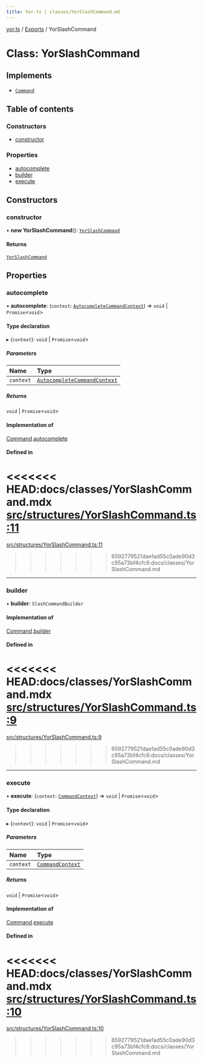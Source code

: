 ```yaml
---
title: Yor.ts | classes/YorSlashCommand.md
---
```

[yor.ts](../README.md) / [Exports](../modules.md) / YorSlashCommand

# Class: YorSlashCommand

## Implements

- [`Command`](../interfaces/Command.md)

## Table of contents

### Constructors

- [constructor](YorSlashCommand.md#constructor)

### Properties

- [autocomplete](YorSlashCommand.md#autocomplete)
- [builder](YorSlashCommand.md#builder)
- [execute](YorSlashCommand.md#execute)

## Constructors

### constructor

• **new YorSlashCommand**(): [`YorSlashCommand`](YorSlashCommand.md)

#### Returns

[`YorSlashCommand`](YorSlashCommand.md)

## Properties

### autocomplete

• **autocomplete**: (`context`: [`AutocompleteCommandContext`](AutocompleteCommandContext.md)) => `void` \| `Promise`\<`void`\>

#### Type declaration

▸ (`context`): `void` \| `Promise`\<`void`\>

##### Parameters

| Name | Type |
| :------ | :------ |
| `context` | [`AutocompleteCommandContext`](AutocompleteCommandContext.md) |

##### Returns

`void` \| `Promise`\<`void`\>

#### Implementation of

[Command](../interfaces/Command.md).[autocomplete](../interfaces/Command.md#autocomplete)

#### Defined in

<<<<<<< HEAD:docs/classes/YorSlashCommand.mdx
[src/structures/YorSlashCommand.ts:11](https://github.com/OreOreki/interactions.ts/blob/dd9125a/src/structures/YorSlashCommand.ts#L11)
=======
[src/structures/YorSlashCommand.ts:11](https://github.com/OreOreki/yor.ts/blob/dd9125a/src/structures/YorSlashCommand.ts#L11)
>>>>>>> 6592779521dae1ad55c0ade90d3c95a73bf4cfc6:docs/classes/YorSlashCommand.md

___

### builder

• **builder**: `SlashCommandBuilder`

#### Implementation of

[Command](../interfaces/Command.md).[builder](../interfaces/Command.md#builder)

#### Defined in

<<<<<<< HEAD:docs/classes/YorSlashCommand.mdx
[src/structures/YorSlashCommand.ts:9](https://github.com/OreOreki/interactions.ts/blob/dd9125a/src/structures/YorSlashCommand.ts#L9)
=======
[src/structures/YorSlashCommand.ts:9](https://github.com/OreOreki/yor.ts/blob/dd9125a/src/structures/YorSlashCommand.ts#L9)
>>>>>>> 6592779521dae1ad55c0ade90d3c95a73bf4cfc6:docs/classes/YorSlashCommand.md

___

### execute

• **execute**: (`context`: [`CommandContext`](CommandContext.md)) => `void` \| `Promise`\<`void`\>

#### Type declaration

▸ (`context`): `void` \| `Promise`\<`void`\>

##### Parameters

| Name | Type |
| :------ | :------ |
| `context` | [`CommandContext`](CommandContext.md) |

##### Returns

`void` \| `Promise`\<`void`\>

#### Implementation of

[Command](../interfaces/Command.md).[execute](../interfaces/Command.md#execute)

#### Defined in

<<<<<<< HEAD:docs/classes/YorSlashCommand.mdx
[src/structures/YorSlashCommand.ts:10](https://github.com/OreOreki/interactions.ts/blob/dd9125a/src/structures/YorSlashCommand.ts#L10)
=======
[src/structures/YorSlashCommand.ts:10](https://github.com/OreOreki/yor.ts/blob/dd9125a/src/structures/YorSlashCommand.ts#L10)
>>>>>>> 6592779521dae1ad55c0ade90d3c95a73bf4cfc6:docs/classes/YorSlashCommand.md

